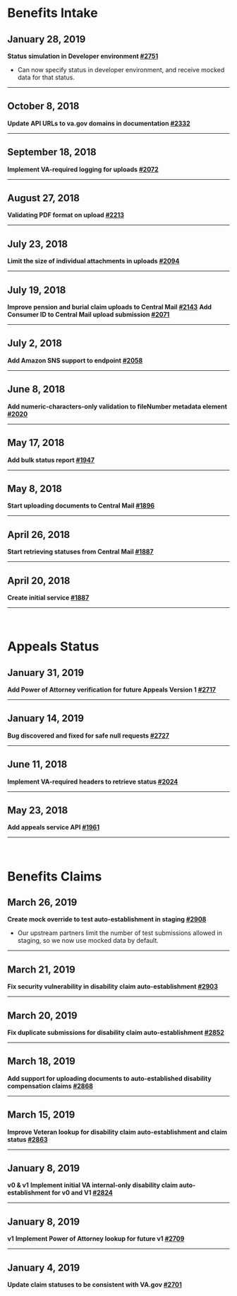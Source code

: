 <div id="benefits" />

# Benefits Intake

## January 28, 2019
**Status simulation in Developer environment [#2751](https://github.com/department-of-veterans-affairs/vets-api/pull/2751)**
- Can now specify status in developer environment, and receive mocked data for that status. 

---

## October 8, 2018
**Update API URLs to va.gov domains in documentation [#2332](https://github.com/department-of-veterans-affairs/vets-api/pull/2332)**

---

## September 18, 2018
**Implement VA-required logging for uploads [#2072](https://github.com/department-of-veterans-affairs/vets-api/pull/2072)**

---

## August 27, 2018
**Validating PDF format on upload [#2213](https://github.com/department-of-veterans-affairs/vets-api/pull/2213)**

---

## July 23, 2018
**Limit the size of individual attachments in uploads [#2094](https://github.com/department-of-veterans-affairs/vets-api/pull/2094)**

---

## July 19, 2018
**Improve pension and burial claim uploads to Central Mail [#2143](https://github.com/department-of-veterans-affairs/vets-api/pull/2143)**
**Add Consumer ID to Central Mail upload submission [#2071](https://github.com/department-of-veterans-affairs/vets-api/pull/2071)**

---

## July 2, 2018
**Add Amazon SNS support to endpoint [#2058](https://github.com/department-of-veterans-affairs/vets-api/pull/2058)**

---

## June 8, 2018
**Add numeric-characters-only validation to fileNumber metadata element [#2020](https://github.com/department-of-veterans-affairs/vets-api/pull/2020)**

---

## May 17, 2018
**Add bulk status report [#1947](https://github.com/department-of-veterans-affairs/vets-api/pull/1947)**

---

## May 8, 2018
**Start uploading documents to Central Mail [#1896](https://github.com/department-of-veterans-affairs/vets-api/pull/1896)**

---

## April 26, 2018
**Start retrieving statuses from Central Mail [#1887](https://github.com/department-of-veterans-affairs/vets-api/pull/1887)**

---

## April 20, 2018 
**Create initial service [#1887](https://github.com/department-of-veterans-affairs/vets-api/pull/1887)**

---

<br />
<div id="appeals" />

# Appeals Status

## January 31, 2019
**Add Power of Attorney verification for future Appeals Version 1 [#2717](https://github.com/department-of-veterans-affairs/vets-api/pull/2717)**

---

## January 14, 2019
**Bug discovered and fixed for safe null requests [#2727](https://github.com/department-of-veterans-affairs/vets-api/pull/2727)**

---

## June 11, 2018
**Implement VA-required headers to retrieve status [#2024](https://github.com/department-of-veterans-affairs/vets-api/pull/2024)**

---

## May 23, 2018
**Add appeals service API [#1961](https://github.com/department-of-veterans-affairs/vets-api/pull/1961)**

---

<br />
<div id="claims" />

# Benefits Claims

## March 26, 2019
**Create mock override to test auto-establishment in staging [#2908](https://github.com/department-of-veterans-affairs/vets-api/pull/2908)**
- Our upstream partners limit the number of test submissions allowed in staging, so we now use mocked data by default.

---

## March 21, 2019
**Fix security vulnerability in disability claim auto-establishment [#2903](https://github.com/department-of-veterans-affairs/vets-api/pull/2903)**

---

## March 20, 2019
**Fix duplicate submissions for disability claim auto-establishment [#2852](https://github.com/department-of-veterans-affairs/vets-api/pull/2852)**

---

## March 18, 2019
**Add support for uploading documents to auto-established disability compensation claims [#2868](https://github.com/department-of-veterans-affairs/vets-api/pull/2868)**

---

## March 15, 2019
**Improve Veteran lookup for disability claim auto-establishment and claim status [#2863](https://github.com/department-of-veterans-affairs/vets-api/pull/2863)**

---

## January 8, 2019
**v0 & v1** 
**Implement initial VA internal-only disability claim auto-establishment for v0 and V1 [#2824](https://github.com/department-of-veterans-affairs/vets-api/pull/2824)**

---

## January 8, 2019
**v1**
**Implement Power of Attorney lookup for future v1 [#2709](https://github.com/department-of-veterans-affairs/vets-api/pull/2709)**

---

## January 4, 2019
**Update claim statuses to be consistent with VA.gov [#2701](https://github.com/department-of-veterans-affairs/vets-api/pull/2701)**